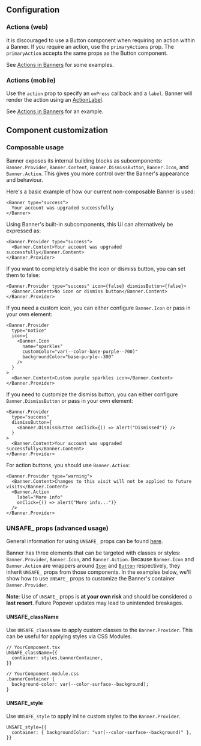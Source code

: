## Configuration

### Actions (web)

It is discouraged to use a Button component when requiring an action within a
Banner. If you require an action, use the `primaryActions` prop. The
`primaryAction` accepts the same props as the Button component.

See
[Actions in Banners](../?path=/story/components-status-and-feedback-banner-web--actions-in-banners)
for some examples.

### Actions (mobile)

Use the `action` prop to specify an `onPress` callback and a `label`. Banner
will render the action using an [ActionLabel](/components/ActionLabel).

See
[Actions in Banners](../?path=/story/components-status-and-feedback-banner-mobile--actions-in-banners)
for an example.

## Component customization

### Composable usage

Banner exposes its internal building blocks as subcomponents: `Banner.Provider`, `Banner.Content`,
`Banner.DismissButton`, `Banner.Icon`, and `Banner.Action`. This gives you more control over the Banner's
appearance and behaviour.

Here's a basic example of how our current non-composable Banner is used:

```tsx
<Banner type="success">
  Your account was upgraded successfully
</Banner>
```

Using Banner's built-in subcomponents, this UI can alternatively be expressed as:

```tsx
<Banner.Provider type="success">
  <Banner.Content>Your account was upgraded successfully</Banner.Content>
</Banner.Provider>
```

If you want to completely disable the icon or dismiss button, you can set them to false:

```tsx
<Banner.Provider type="success" icon={false} dismissButton={false}>
  <Banner.Content>No icon or dismiss button</Banner.Content>
</Banner.Provider>
```

If you need a custom icon, you can either configure `Banner.Icon` or pass in your own element:

```tsx
<Banner.Provider
  type="notice"
  icon={
    <Banner.Icon
      name="sparkles"
      customColor="var(--color-base-purple--700)"
      backgroundColor="base-purple--300"
    />
  }
>
  <Banner.Content>Custom purple sparkles icon</Banner.Content>
</Banner.Provider>
```

If you need to customize the dismiss button, you can either configure `Banner.DismissButton` or pass in your own element:

```tsx
<Banner.Provider
  type="success"
  dismissButton={
    <Banner.DismissButton onClick={() => alert("Dismissed")} />
  }
>
  <Banner.Content>Your account was upgraded successfully</Banner.Content>
</Banner.Provider>
```

For action buttons, you should use `Banner.Action`:

```tsx
<Banner.Provider type="warning">
  <Banner.Content>Changes to this visit will not be applied to future visits</Banner.Content>
  <Banner.Action
    label="More info"
    onClick={() => alert("More info...")}
  />
</Banner.Provider>
```

### UNSAFE\_ props (advanced usage)

General information for using `UNSAFE_` props can be found
[here](/guides/customizing-components).

Banner has three elements that can be targeted with classes or styles: `Banner.Provider`, `Banner.Icon`,
and `Banner.Action`. Because `Banner.Icon` and `Banner.Action` are wrappers around
[`Icon`](/components/Icon) and [`Button`](/components/Button) respectively, they inherit `UNSAFE_` props
from those components. In the examples below, we'll show how to use `UNSAFE_` props to customize the
Banner's container `Banner.Provider`.

**Note**: Use of `UNSAFE_` props is **at your own risk** and should be
considered a **last resort**. Future Popover updates may lead to unintended
breakages.

#### UNSAFE_className

Use `UNSAFE_className` to apply custom classes to the `Banner.Provider`. This can be
useful for applying styles via CSS Modules.

```tsx
// YourComponent.tsx
UNSAFE_className={{
  container: styles.bannerContainer,
}}

// YourComponent.module.css
.bannerContainer {
  background-color: var(--color-surface--background);
}
```

#### UNSAFE_style

Use `UNSAFE_style` to apply inline custom styles to the `Banner.Provider`.

```tsx
UNSAFE_style={{
  container: { backgroundColor: "var(--color-surface--background)" },
}}
```
